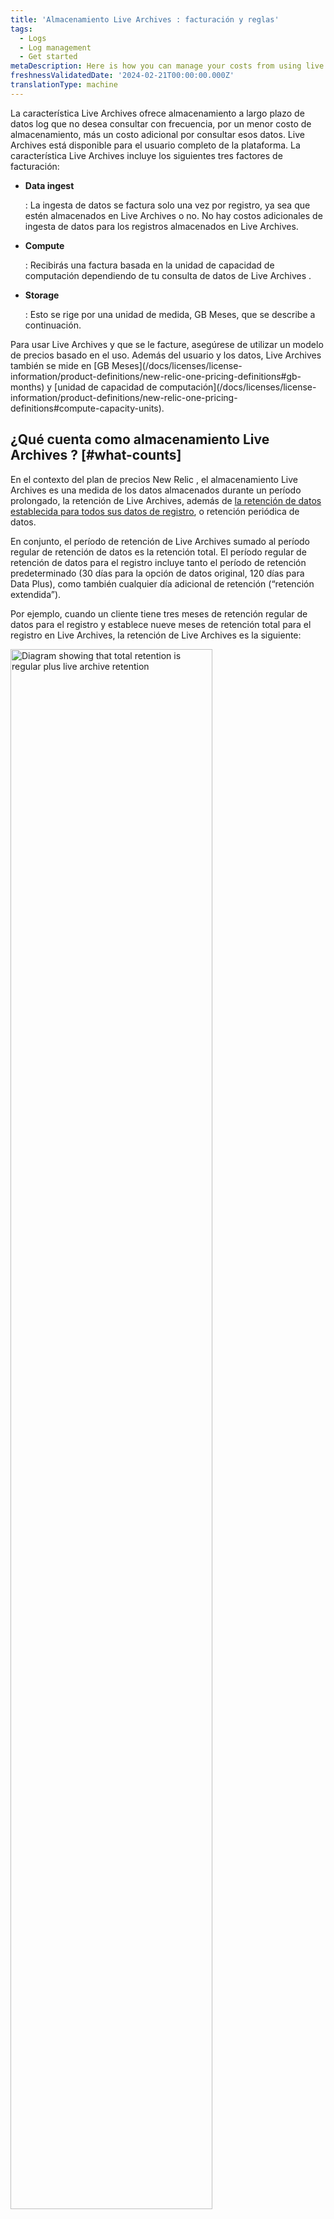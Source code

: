 ```yaml
---
title: 'Almacenamiento Live Archives : facturación y reglas'
tags:
  - Logs
  - Log management
  - Get started
metaDescription: Here is how you can manage your costs from using live archives
freshnessValidatedDate: '2024-02-21T00:00:00.000Z'
translationType: machine
---
```



La característica Live Archives ofrece almacenamiento a largo plazo de datos log que no desea consultar con frecuencia, por un menor costo de almacenamiento, más un costo adicional por consultar esos datos. Live Archives está disponible para el usuario completo de la plataforma. La característica Live Archives incluye los siguientes tres factores de facturación:

* <DoNotTranslate>**Data ingest**</DoNotTranslate>

  : La ingesta de datos se factura solo una vez por registro, ya sea que estén almacenados en Live Archives o no. No hay costos adicionales de ingesta de datos para los registros almacenados en Live Archives.

* <DoNotTranslate>**Compute**</DoNotTranslate>

  : Recibirás una factura basada en la unidad de capacidad de computación dependiendo de tu consulta de datos de Live Archives .

* <DoNotTranslate>**Storage**</DoNotTranslate>

  : Esto se rige por una unidad de medida, GB Meses, que se describe a continuación.

<Callout variant="tip">
  Para usar Live Archives y que se le facture, asegúrese de utilizar un modelo de precios basado en el uso. Además del usuario y los datos, Live Archives también se mide en [GB Meses](/docs/licenses/license-information/product-definitions/new-relic-one-pricing-definitions#gb-months) y [unidad de capacidad de computación](/docs/licenses/license-information/product-definitions/new-relic-one-pricing-definitions#compute-capacity-units).
</Callout>

## ¿Qué cuenta como almacenamiento Live Archives ? [#what-counts]

En el contexto del plan de precios New Relic , el almacenamiento Live Archives es una medida de los datos almacenados durante un período prolongado, la retención de Live Archives, además de [la retención de datos establecida para todos sus datos de registro](/docs/data-apis/manage-data/manage-data-retention/#adjust-retention), o retención periódica de datos.

En conjunto, el período de retención de Live Archives sumado al período regular de retención de datos es la retención total. El período regular de retención de datos para el registro incluye tanto el período de retención predeterminado (30 días para la opción de datos original, 120 días para Data Plus), como también cualquier día adicional de retención (“retención extendida”).

Por ejemplo, cuando un cliente tiene tres meses de retención regular de datos para el registro y establece nueve meses de retención total para el registro en Live Archives, la retención de Live Archives es la siguiente:

<img
  width="80%;"
  title="Retention diagram"
  alt="Diagram showing that total retention is regular plus live archive retention"
  src={logsDataRetention}
/>

<Callout variant="important">
  Un GB Mes es una medida del volumen de datos y la cantidad de tiempo almacenados por los Productos para beneficio de los clientes, incluidos los del Software, las Propiedades del cliente o los Servicios de Terceros. GB Months también incluye telemetry data de versiones preliminares o preliminares del software. Para obtener más detalles, consulte nuestras [definiciones](/docs/licenses/license-information/product-definitions/new-relic-one-pricing-definitions#gb-months).
</Callout>

## ¿Cómo calculamos el almacenamiento? [#calculate]

Cuando compra el complemento Live Archives Storage, medimos el almacenamiento en GB meses. Los meses GB se calculan para cada día.

Contamos cuántos bytes se almacenaron en Live Archives al final de un día determinado (UTC). Para contar los bytes almacenados en Live Archives, sumamos los GB ingeridos durante (retención total - retención regular de datos) días, comenzando desde la retención total de hace días y avanzando en el tiempo. Luego, dividimos esa cantidad de bytes por la cantidad de días del mes. Para obtener el total de GB meses para un mes, podemos simplemente sumar los GB meses de los días de ese mes.

<DoNotTranslate>**Example**</DoNotTranslate>: Digamos que un cliente ha configurado 60 días de retención total para el registro, con 30 días de retención de datos regular. Eso significa que un log pasa los últimos 30 días de esos 60 días en el almacenamiento Live Archives y después del total de 60 días, el log caduca en Live Archives y ya no se conserva. Si el cliente ha estado recopilando datos durante varios meses, a una velocidad constante de 1 GB/día de registro ingerido, 30 GB residirán en el almacenamiento de registros normal y 30 GB más residirán en Live Archives. Cada día, se incorpora un GB al almacenamiento estándar y un GB nuevo caduca de Live Archives y se elimina.

Para los propósitos de este ejemplo, en el mes 9 haríamos:

* Cuente los 30 GB almacenados en Live Archives y
* Dado que el mes 9 tiene una duración de 30 días, registre 1 GB de mes (30 GB/30 días) de uso de almacenamiento el día 1.
* Repita esta misma medición para cada día del mes 9, ya que el “cubo” de 30 días de Live Archives Storage permanece lleno con 30 GB para todo el mes.

Sumando todas las mediciones de los días, cada una de 1 GB mes, da un total de 30 GB meses al 1 de octubre. Por lo tanto, este cliente ha utilizado 30 GB Meses de almacenamiento durante el mes de septiembre.

## Otros detalles de cálculo [#other-calc-details]

Aquí hay algunos aspectos adicionales de nuestro cálculo:

* En el contexto de nuestro modelo de precios, un GB se define como mil millones de bytes.
* El almacenamiento mensual Live Archives (GB meses) se redondea al número entero más cercano. Por ejemplo, si su organización utiliza 99,9 GB mensuales durante un mes, eso se cuenta como 100 GB mensuales.
* Se considera que la retención para un día determinado de clasificación de uso es el último valor establecido para el día UTC. Se aplica tanto a la retención de datos normal como al almacenamiento Live Archives .
* Timestamp del momento en que los datos ingresan a la pipeline de uso se usa para calcular el uso, no la timestamp del registro o timestamp del evento con fecha anterior o posterior.